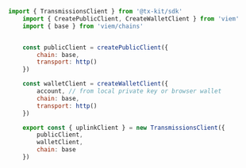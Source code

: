 ```javascript config.js
import { TransmissionsClient } from '@tx-kit/sdk'
    import { CreatePublicClient, CreateWalletClient } from 'viem'
    import { base } from 'viem/chains'


    const publicClient = createPublicClient({
        chain: base,
        transport: http()
    })

    const walletClient = createWalletClient({
        account, // from local private key or browser wallet
        chain: base,
        transport: http()
    })

    export const { uplinkClient } = new TransmissionsClient({
        publicClient,
        walletClient,
        chain: base
    })
```
